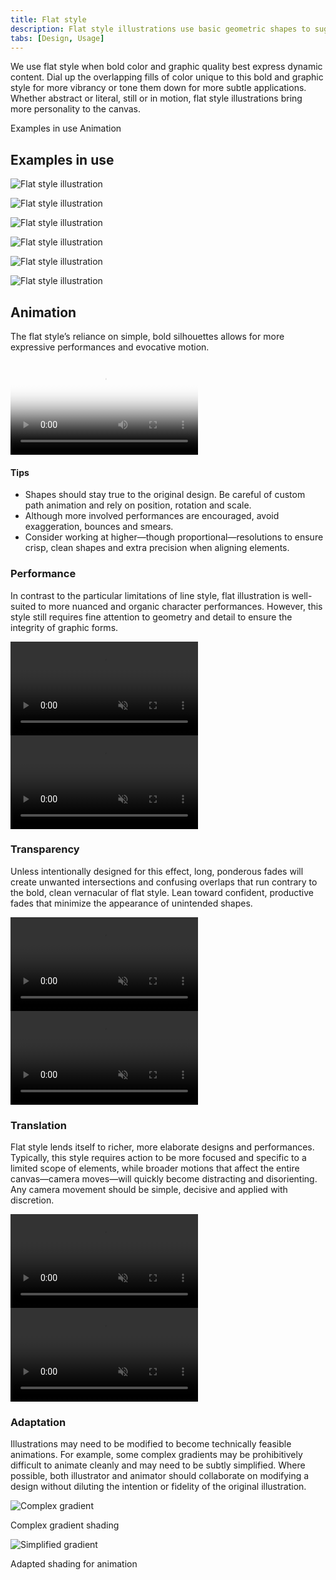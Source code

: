 ```yaml
---
title: Flat style
description: Flat style illustrations use basic geometric shapes to suggest people, objects, places and concepts using elements such as grid and color.
tabs: [Design, Usage]
---
```


<PageDescription>

We use flat style when bold color and graphic quality best express dynamic content. Dial up the overlapping fills of color unique to this bold and graphic style for more vibrancy or tone them down for more subtle applications. Whether abstract or literal, still or in motion, flat style illustrations bring more personality to the canvas.

</PageDescription>

<AnchorLinks>
  <AnchorLink>Examples in use</AnchorLink>
  <AnchorLink>Animation</AnchorLink>
</AnchorLinks>

## Examples in use

<Row className="mock-gallery">

<Column colMd={4} colLg={8}>

![Flat style illustration](./images/Usage-ex1.png)

</Column>

<Column colMd={4} colLg={4}>

![Flat style illustration](./images/Usage-ex2.png)

</Column>

</Row>

<Row className="mock-gallery">

<Column colMd={4} colLg={4}>

![Flat style illustration](./images/Usage-ex3.png)

</Column>

<Column colMd={4} colLg={8}>

![Flat style illustration](./images/Usage-ex4.png)

</Column>

</Row>

<Row className="mock-gallery">

<Column colMd={4} colLg={8}>

![Flat style illustration](./images/Usage-ex5.png)

</Column>

<Column colMd={4} colLg={4}>

![Flat style illustration](./images/Usage-ex6.png)

</Column>

</Row>

## Animation

The flat style’s reliance on simple, bold silhouettes allows for more expressive performances and evocative motion.

<Video
  poster="/images/illustration/fs-usage-hero.png"
  src="/videos/illustration/fs-usage-hero.mp4"
/>

#### Tips
- Shapes should stay true to the original design. Be careful of custom path animation and rely on position, rotation and scale.
- Although more involved performances are encouraged, avoid exaggeration, bounces and smears.
- Consider working at higher—though proportional—resolutions to ensure crisp, clean shapes and extra precision when aligning elements.


### Performance

In contrast to the particular limitations of line style, flat illustration is well-suited to more nuanced and organic character performances. However, this style still requires fine attention to geometry and detail to ensure the integrity of graphic forms. 

<Row className="mock-gallery">

<Column colMd={4} colLg={4}>

<GifPlayer className="video-player">

<Video src="/videos/illustration/performance-1.mp4" autoPlay loop="on" muted/>

![Organic character performance](/images/illustration/performance-1.png)

</GifPlayer>

</Column>

<Column colMd={4} colLg={4}>

<GifPlayer color="dark" className="video-player">

<Video src="/videos/illustration/performance-2.mp4" autoPlay loop="on" muted/>

![Underlying geometry in hand](/images/illustration/performance-2.png)

</GifPlayer>

</Column>

</Row>

### Transparency

Unless intentionally designed for this effect, long, ponderous fades will create unwanted intersections and confusing overlaps that run contrary to the bold, clean vernacular of flat style. Lean toward confident, productive fades that minimize the appearance of unintended shapes.

<DoDontRow>

<DoDont type="do" caption="Use solid color to maintain clean graphic shapes.">
<GifPlayer className="video-player">

<Video src="/videos/illustration/transparency-do.mp4" autoPlay loop="on" muted/>

![Offset do](/images/illustration/transparency-do.png)

</GifPlayer>
</DoDont>

<DoDont type="dont" caption="Avoid transparency, overlapping shapes and intersections.">
<GifPlayer className="video-player">

<Video src="/videos/illustration/transparency-dont.mp4" autoPlay loop="on" muted/>

![Offset don't](/images/illustration/transparency-dont.png)

</GifPlayer>
</DoDont>
  
</DoDontRow>

### Translation

Flat style lends itself to richer, more elaborate designs and performances. Typically, this style requires action to be more focused and specific to a limited scope of elements, while broader motions that affect the entire canvas—camera moves—will quickly become distracting and disorienting. Any camera movement should be simple, decisive and applied with discretion.

<DoDontRow>

<DoDont type="do" caption="Stick to simple, decisive camera movements.">
<GifPlayer className="video-player">

<Video src="/videos/illustration/fs-translation-do.mp4" autoPlay loop="on" muted/>

![Offset do](/images/illustration/fs-translation-do.png)

</GifPlayer>
</DoDont>

<DoDont type="dont" caption="Avoid complex, distracting camera movements.">
<GifPlayer className="video-player">

<Video src="/videos/illustration/fs-translation-dont.mp4" autoPlay loop="on" muted/>

![Offset don't](/images/illustration/fs-translation-dont.png)

</GifPlayer>
</DoDont>
  
</DoDontRow>

### Adaptation

Illustrations may need to be modified to become technically feasible animations. For example, some complex gradients may be prohibitively difficult to animate cleanly and may need to be subtly simplified. Where possible, both illustrator and animator should collaborate on modifying a design without diluting the intention or fidelity of the original illustration.

<Row className="mock-gallery">

<Column colMd={4} colLg={4}>

![Complex gradient](./images/adaptation-1.png)

<Caption>Complex gradient shading</Caption>

</Column>

<Column colMd={4} colLg={4}>

![Simplified gradient](./images/adaptation-2.png)

<Caption>Adapted shading for animation</Caption>

</Column>

</Row>